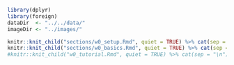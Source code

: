 ```{r, include = FALSE}
library(dplyr)
library(foreign)
dataDir  <- "../../data/"
imageDir <- "../images/"
```

<!--
\Sexpr{knit_child("w0_setup.Rmd", quiet = TRUE) %>% cat(sep = "\n")}
\Sepxr{knit_child("w0_basics.Rmd", quiet = TRUE) %>% cat(sep = "\n")}
\Sexpr{knit_child("w0_tutorial.Rmd", quiet = TRUE) %>% cat(sep = "\n")}
-->

```{r, echo = FALSE, message = FALSE, warning = FALSE, results = "asis"}
knitr::knit_child("sections/w0_setup.Rmd", quiet = TRUE) %>% cat(sep = "\n")
knitr::knit_child("sections/w0_basics.Rmd", quiet = TRUE) %>% cat(sep = "\n")
#knitr::knit_child("w0_tutorial.Rmd", quiet = TRUE) %>% cat(sep = "\n")
```
